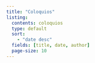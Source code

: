 ```yaml
---
title: "Coloquios"
listing:
  contents: coloquios
  type: default
  sort: 
    - "date desc"
  fields: [title, date, author]
  page-size: 10
---
```

